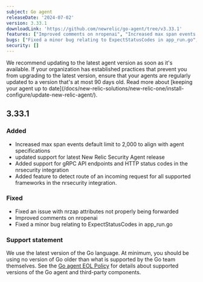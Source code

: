 ```yaml
---
subject: Go agent
releaseDate: '2024-07-02'
version: 3.33.1
downloadLink: 'https://github.com/newrelic/go-agent/tree/v3.33.1'
features: ["Improved comments on nropenai", "Increased max span events default limit to 2,000 to align with agent specifications","Added support for gRPC API endpoints and HTTP status codes in the nrsecurity integration","Added feature to detect route of an incoming request for all supported frameworks in the nrsecurity integration"]
bugs: ["Fixed a minor bug relating to ExpectStatusCodes in app_run.go","Fixed an issue with nrzap attributes not properly being forwarded"]    
security: []
---
```


<Callout variant="important">
We recommend updating to the latest agent version as soon as it's available. If your organization has established practices that prevent you from upgrading to the latest version, ensure that your agents are regularly updated to a version that's at most 90 days old. Read more about [keeping your agent up to date](/docs/new-relic-solutions/new-relic-one/install-configure/update-new-relic-agent/).
</Callout>

## 3.33.1

### Added
   - Increased max span events default limit to 2,000 to align with agent specifications
   - updated support for latest New Relic Security Agent release
   - Added support for gRPC API endpoints and HTTP status codes in the nrsecurity integration
   - Added feature to detect route of an incoming request for all supported frameworks in the nrsecurity integration.


### Fixed
   - Fixed an issue with nrzap attributes not properly being forwarded
   - Improved comments on nropenai
   - Fixed a minor bug relating to ExpectStatusCodes in app_run.go
 

### Support statement
We use the latest version of the Go language. At minimum, you should be using no version of Go older than what is supported by the Go team themselves.
See the [Go agent EOL Policy](https://docs.newrelic.com/docs/apm/agents/go-agent/get-started/go-agent-eol-policy/) for details about supported versions of the Go agent and third-party components.
